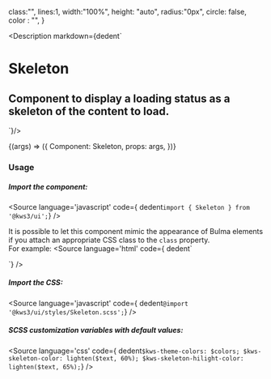 
  class:"",
  lines:1,
  width:"100%",
  height: "auto",
  radius:"0px",
  circle: false,
  color : "",
}


<Version />

<Meta
  title="Helpers/Skeleton"
  component={Skeleton}
  args={args}
/>

<Description markdown={dedent`
# Skeleton
## Component to display a loading status as a skeleton of the content to load.
`}/>

<Canvas>
  <Story
  name="Skeleton"
  args={args}
  >
  {(args) => ({
    Component: Skeleton,
    props: args,
  })}
  </Story>
</Canvas>

<ArgsTable story="Skeleton" />


### Usage

##### Import the component:
<Source
  language='javascript'
  code={ dedent`import { Skeleton } from '@kws3/ui';`}
/>

It is possible to let this component mimic the appearance of Bulma elements if you attach an appropriate CSS class to the `class` property.  
For example:
<Source
  language='html'
  code={ dedent`
  <!--Displays like a button-->
  <Skeleton class="button" color="primary" />
  <!--Displays like a input-->
  <Skeleton class="input" />
  <!--Displays like a box-->
  <Skeleton class="box" />
  `}
/>

##### Import the CSS:
<Source
  language='javascript'
  code={ dedent`@import '@kws3/ui/styles/Skeleton.scss';`}
/>

##### SCSS customization variables with default values:
<Source
  language='css'
  code={ dedent`
    $kws-theme-colors: $colors;
    $kws-skeleton-color: lighten($text, 60%);
    $kws-skeleton-hilight-color: lighten($text, 65%);
  `}
/>